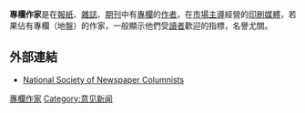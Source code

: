 {{Unreferenced|time=2017-05-11T20:31:59+00:00}}
'''專欄作家'''是在[[報紙|報紙]]、[[雜誌|雜誌]]、[[期刊|期刊]]中有[[專欄|專欄]]的[[作者|作者]]。在[[市場經濟|市場主導]]經營的[[印刷|印刷]][[大众媒体|媒體]]，若果佔有專欄（地盤）的作家，一般顯示他們受[[讀者|讀者]]歡迎的指標，名譽尤關。

== 外部連結 ==
* [http://www.columnists.com/ National Society of Newspaper Columnists] {{Wayback|url=http://www.columnists.com/ |date=20210126115820 }}
{{职业小作品}}
[[Category:專欄作家|]]
[[Category:意见新闻|Category:意见新闻]]